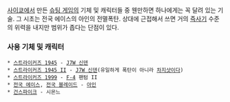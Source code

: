 [[사이쿄]]에서 만든 [[슈팅 게임]]의 기체 및 캐릭터들 중 웬만하면 하나에게는 꼭 달려 있는 기술.
그 시초는 전국 에이스의 아인의 전멸폭탄.
상대에 근접해서 쓰면 거의 [[즉사기]] 수준의 위력을 내지만 범위가 좁다는 단점이 있다.

=== 사용 기체 및 캐릭터 ===
 * [[스트라이커즈 1945]] - [[J7W 신덴]]
 * [[스트라이커즈 1945 II]] - [[J7W 신덴]](유일하게 폭탄이 아니라 [[차지샷]]이다)
 * [[스트라이커즈 1999]] - [[F-4]] 팬텀 II
 * [[전국 에이스]], [[전국 블레이드]] - [[아인]]
 * [[건스파이크]] - 시몬느
